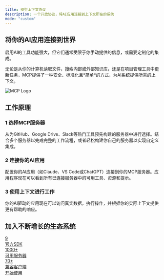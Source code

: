 ```yaml
---
title: 模型上下文协议
description: 一个开放协议，将AI应用连接到上下文所在的系统
mode: "custom"
---
```


<div className="landing-page">
  <div className="hero-section">
    <div className="intro-video-section">
      <div className="intro-content-wrapper">
        <div className="intro-content left-aligned">
          <h2 className="intro-title">
            将你的AI应用连接到世界
          </h2>
          <p className="intro-description">
            启用AI的工具功能强大，但它们通常受限于你手动提供的信息，或需要定制化的集成。
          </p>
          <p className="intro-description">
            无论是从你的计算机读取文件，搜索内部或外部知识库，还是在项目管理工具中更新任务，MCP提供了一种安全、标准化且*简单*的方式，为AI系统提供所需的上下文。
          </p>
        </div>
        <div className="intro-logo">
          <img src="/mcp.png" alt="MCP Logo" />
        </div>
      </div>
    </div>
    <div className="how-section">
      <h2 className="section-title">工作原理</h2>
      <div className="steps-container">
        <div className="step-item">
          <div className="step-content">
            <h3>
              <span className="step-number">1</span> 选择MCP服务器
            </h3>
            <p>
              从为GitHub、Google Drive、Slack等热门工具预先构建的服务器中进行选择。结合多个服务器以完成完整的工作流程，或者轻松构建你自己的服务器以实现自定义集成。
            </p>
          </div>
        </div>
        <div className="step-connector"></div>
        <div className="step-item">
          <div className="step-content">
            <h3>
              <span className="step-number">2</span> 连接你的AI应用
            </h3>
            <p>
              配置你的AI应用（如Claude、VS Code或ChatGPT）连接到你的MCP服务器。应用程序现在可以看到所有已连接服务器中的可用工具、资源和提示。
            </p>
          </div>
        </div>
        <div className="step-connector"></div>
        <div className="step-item">
          <div className="step-content">
            <h3>
              <span className="step-number">3</span> 使用上下文进行工作
            </h3>
            <p>
              你的AI驱动的应用现在可以访问真实数据，执行操作，并根据你的实际上下文提供更有帮助的响应。
            </p>
          </div>
        </div>
      </div>
    </div>
    <div className="ecosystem-section">
      <h2 className="section-title">加入不断增长的生态系统</h2>
      <div className="stats-container">
        <div className="stats-grid">
          <a href="/docs/sdk" target="_blank" className="stat-card">
            <div className="stat-number">9</div>
            <div className="stat-label">官方SDK</div>
          </a>
          <a
            href="https://github.com/modelcontextprotocol/servers?tab=readme-ov-file#%EF%B8%8F-official-integrations"
            target="_blank"
            rel="noopener noreferrer"
            className="stat-card"
          >
            <div className="stat-number">1000+</div>
            <div className="stat-label">可用服务器</div>
          </a>
          <a href="/clients" target="_blank" className="stat-card">
            <div className="stat-number">70+</div>
            <div className="stat-label">兼容客户端</div>
          </a>
        </div>
      </div>
    </div>
  </div>
  <div className="cta-buttons">
    <a href="/docs/getting-started/intro" className="cta-primary">
      开始使用
    </a>
  </div>
</div>